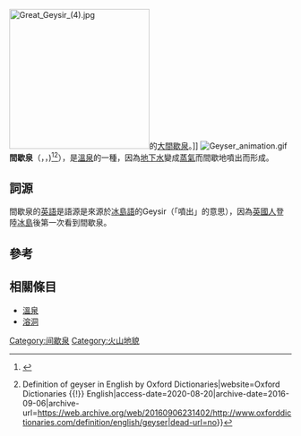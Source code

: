 {{Expand|time=2018-04-06T11:47:59+00:00}}
{{Expand language|en|de}}
[[File:Great_Geysir_(4).jpg|250px]]的[[大間歇泉|大間歇泉]]。]]
[[File:Geyser_animation.gif|thumb]]
'''間歇泉'''（{{lang-en|'''Geyser'''}}，{{IPAc-en|us|g|aɪ|z|ər}}，{{IPAc-en|uk|ˈ|g|iː|z|ər}})<ref>{{cite web | url = http://dictionary.cambridge.org/dictionary/british/geyser?q=geyser | title = Definition of geyser noun from Cambridge Dictionary Online | accessdate = 2011-07-09 | archive-date = 2015-07-21 | archive-url = https://web.archive.org/web/20150721214356/http://dictionary.cambridge.org/dictionary/british/geyser?q=geyser | dead-url = no }}</ref><ref>{{Cite web|url=http://www.oxforddictionaries.com/definition/english/geyser|title=geyser {{!}} Definition of geyser in English by Oxford Dictionaries|website=Oxford Dictionaries {{!}} English|access-date=2020-08-20|archive-date=2016-09-06|archive-url=https://web.archive.org/web/20160906231402/http://www.oxforddictionaries.com/definition/english/geyser|dead-url=no}}</ref>），是[[溫泉|溫泉]]的一種，因為[[地下水|地下水]]變成[[蒸氣|蒸氣]]而間歇地噴出而形成。

==詞源==
間歇泉的[[英語|英語]]{{Lang|en|Geyser}}是語源是來源於[[冰島語|冰島語]]的Geysir（「噴出」的意思），因為[[英國人|英國人]]登陸[[冰島|冰島]]後第一次看到間歇泉。

==參考==
{{reflist}}

==相關條目==
{{Commons|Geyser}}
* [[溫泉|溫泉]]
* [[溶洞|溶洞]]{{geo-term-stub}}

{{Authority control}}
[[Category:间歇泉|Category:间歇泉]]
[[Category:火山地貌|Category:火山地貌]]